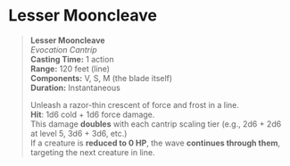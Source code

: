 # Lesser Mooncleave

> **Lesser Mooncleave**  
> _Evocation Cantrip_  
> **Casting Time:** 1 action  
> **Range:** 120 feet (line)  
> **Components:** V, S, M (the blade itself)  
> **Duration:** Instantaneous
>
> Unleash a razor-thin crescent of force and frost in a line.  
> **Hit**: 1d6 cold + 1d6 force damage.  
> This damage **doubles** with each cantrip scaling tier (e.g., 2d6 + 2d6 at level 5, 3d6 + 3d6, etc.)  
> If a creature is **reduced to 0 HP**, the wave **continues through them**, targeting the next creature in line.
